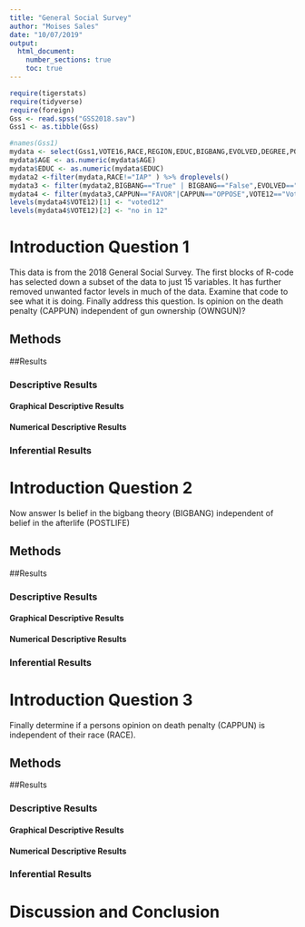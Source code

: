 ---
title: "General Social Survey"
author: "Moises Sales"
date: "10/07/2019"
output: 
  html_document:
    number_sections: true
    toc: true
---


```{r include=FALSE,echo=FALSE}
require(tigerstats)
require(tidyverse)
require(foreign)
Gss <- read.spss("GSS2018.sav")
Gss1 <- as.tibble(Gss)
```

```{r include=FALSE,echo=FALSE}
#names(Gss1)
mydata <- select(Gss1,VOTE16,RACE,REGION,EDUC,BIGBANG,EVOLVED,DEGREE,POSTLIFE,AGE,OWNGUN,CAPPUN,COURTS,POLVIEWS,VOTE12,GOD)
mydata$AGE <- as.numeric(mydata$AGE)
mydata$EDUC <- as.numeric(mydata$EDUC)
mydata2 <-filter(mydata,RACE!="IAP" ) %>% droplevels()
mydata3 <- filter(mydata2,BIGBANG=="True" | BIGBANG=="False",EVOLVED=="True"|EVOLVED=="False",POSTLIFE=="YES"|POSTLIFE=="NO",OWNGUN=="YES"|OWNGUN=="NO",COURTS=="TOO HARSH"|COURTS=="NOT HARSH ENOUGH"|COURTS=="ABOUT RIGHT") %>% droplevels()
mydata4 <- filter(mydata3,CAPPUN=="FAVOR"|CAPPUN=="OPPOSE",VOTE12=="Voted"|VOTE12=="Did not vote",VOTE16=="Voted"|VOTE16=="Did not vote") %>% droplevels()
levels(mydata4$VOTE12)[1] <- "voted12"
levels(mydata4$VOTE12)[2] <- "no in 12"

```



# Introduction Question 1

<!--In this section you explain what you are trying to show.  Where did the data come from?  What is the research or other question you are trying to answer?!-->

This data is from the 2018 General Social Survey. The first blocks of R-code has selected down a subset of the data to just 15 variables. It has further removed unwanted factor levels in much of the data. Examine that code to see what it is doing. Finally address this question.  Is opinion on the death penalty (CAPPUN) independent of gun ownership (OWNGUN)?


## Methods

<!--Decide on your methods:  use "variable analysis" or other appropriate descriptors.  Make sure to choose at least one graphical method and at least one numerical method.!-->

##Results

<!--Divide this section into two sub-sections:  One for your descriptive  results and one for your inferential results.!-->

### Descriptive Results

#### Graphical Descriptive Results

<!--Graphical results here.  Make sure to show your code.  Provide appropriate labels for axes, giving units if possible, and provide a good title for the graph, too.  Use the graphical results to describe the patterns if any that exist in the data as focused toward the research question!-->

#### Numerical Descriptive Results

<!--Numerical results go here. Use the numerical results to describe the patterns if any that exist in the data as focused toward the research question!-->

### Inferential Results

<!--State hypothesis clearly.  Make sure your discussion of the inferential test covers all the aspects that the test output produces, such as test statistic, p-value etc.  Make a decision about the null hypothesis, explain the assumptions on which the selected test/procedure was based, and why the chosen procedure satisfys the assumptions and is appropriate to answer the research question!-->

# Introduction Question 2

<!--In this section you explain what you are trying to show.  Where did the data come from?  What is the research or other question you are trying to answer?!-->

Now answer Is belief in the bigbang theory (BIGBANG) independent of belief in the afterlife (POSTLIFE)

## Methods

<!--Decide on your methods:  use "variable analysis" or other appropriate descriptors.  Make sure to choose at least one graphical method and at least one numerical method.!-->

##Results

<!--Divide this section into two sub-sections:  One for your descriptive  results and one for your inferential results.!-->

### Descriptive Results

#### Graphical Descriptive Results

<!--Graphical results here.  Make sure to show your code.  Provide appropriate labels for axes, giving units if possible, and provide a good title for the graph, too.  Use the graphical results to describe the patterns if any that exist in the data as focused toward the research question!-->

#### Numerical Descriptive Results

<!--Numerical results go here. Use the numerical results to describe the patterns if any that exist in the data as focused toward the research question!-->

### Inferential Results

<!--State hypothesis clearly.  Make sure your discussion of the inferential test covers all the aspects that the test output produces, such as test statistic, p-value etc.  Make a decision about the null hypothesis, explain the assumptions on which the selected test/procedure was based, and why the chosen procedure satisfys the assumptions and is appropriate to answer the research question!-->

# Introduction Question 3

<!--In this section you explain what you are trying to show.  Where did the data come from?  What is the research or other question you are trying to answer?!-->

Finally determine if a persons opinion on death penalty (CAPPUN) is independent of their race (RACE).

## Methods

<!--Decide on your methods:  use "variable analysis" or other appropriate descriptors.  Make sure to choose at least one graphical method and at least one numerical method.!-->

##Results

<!--Divide this section into two sub-sections:  One for your descriptive  results and one for your inferential results.!-->

### Descriptive Results

#### Graphical Descriptive Results

<!--Graphical results here.  Make sure to show your code.  Provide appropriate labels for axes, giving units if possible, and provide a good title for the graph, too.  Use the graphical results to describe the patterns if any that exist in the data as focused toward the research question!-->

#### Numerical Descriptive Results

<!--Numerical results go here. Use the numerical results to describe the patterns if any that exist in the data as focused toward the research question!-->

### Inferential Results

<!--State hypothesis clearly.  Make sure your discussion of the inferential test covers all the aspects that the test output produces, such as test statistic, p-value etc.  Make a decision about the null hypothesis, explain the assumptions on which the selected test/procedure was based, and why the chosen procedure satisfys the assumptions and is appropriate to answer the research question!-->


# Discussion and Conclusion

<!--Discussion and conclusion here.  If you found a relationship be sure to consider whether the relationship occurs because one of the variavbles causes the other, or whether they perhasps are related for some other reason.  Watch the chapter 6 videos from the GeorgeTown videos collection.!-->

